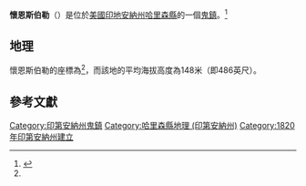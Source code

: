 {{noteTA
|G1=USState
|G2=地名
|G3=Unit
}}
{{Infobox settlement
|official_name            = 懷恩斯伯勒
|settlement_type          = [[鬼鎮|鬼鎮]]
|image_skyline            = 
|imagesize                = 
|pushpin_map              = USA Indiana 
|pushpin_label            = 懷恩斯伯勒
|pushpin_label_position   = top
|pushpin_map_caption      = 懷恩斯伯勒在印地安納州的位置
|subdivision_type         = [[世界政區索引|國家]]
|subdivision_type1        = [[美国州份|州份]]
|subdivision_type2        = [[印地安納州行政区划|縣]]
|subdivision_name         = [[美国|美国]]
|subdivision_name1        = [[印地安納州|印地安納州]]
|subdivision_name2        = [[哈里森縣_(印地安納州)|哈里森縣]]
|elevation_ft             = 486
|elevation_m              = 148
|area_total_km2           = 
|area_total_sq_mi         = 
|area_land_km2            = 
|area_land_sq_mi          = 
|area_water_km2           = 
|area_water_sq_mi         = 
|population_as_of         = 2010
|population_footnotes     = 
|population_total         = 
|population_metro         = 
|population_density_km2   = auto
|population_density_sq_mi = auto
|timezone                 = 
|utc_offset               = 
|coordinates              = {{coord|38|17|13|N|86|15|23|W|display=inline,title}}
| coor_pinpoint           = 
| coordinates_footnotes   = 
|timezone_DST             = 
|utc_offset_DST           = 
|postal_code_type         = [[美國郵區編號|美國郵區編號]]
|postal_code              = 
|area_code                = 
|blank_name = [[地名信息系统|地名信息系统]]ID
|blank_info = 452120<ref name="GNIS">{{cite gnis|452120|Wynnsboro}}</ref>
}}
'''懷恩斯伯勒'''（{{lang-en|Wynnsboro}}）是位於[[美國|美國]][[印地安納州|印地安納州]][[哈里森縣_(印地安納州)|哈里森縣]]的一個[[鬼鎮|鬼鎮]]。<ref name="GR8">{{cite web|url=http://factfinder2.census.gov|publisher=[[美国人口调查局|美国人口调查局]]|accessdate=2011-05-14|title=American FactFinder|archive-date=2013-09-11|archive-url=https://web.archive.org/web/20130911234518/http://factfinder2.census.gov/|dead-url=no}}</ref>

== 地理 ==
懷恩斯伯勒的座標為{{coord|38|17|13|N|86|15|23|W|display=inline}}<ref name=GNIS />，而該地的平均海拔高度為148米（即486英尺）。

== 參考文獻 ==
{{reflist}}

{{哈里森縣 (印地安納州)}}

{{DEFAULTSORT:Wynnsboro}}
[[Category:印第安納州鬼鎮|Category:印第安納州鬼鎮]]
[[Category:哈里森縣地理_(印第安納州)|Category:哈里森縣地理 (印第安納州)]]
[[Category:1820年印第安納州建立|Category:1820年印第安納州建立]]

{{Indiana-geo-stub}}
